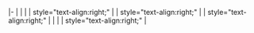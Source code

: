 |-
| '''{{{name}}}'''
| {{{party}}}
| {{{state}}}
| style="text-align:right;" | {{{pv}}}
| style="text-align:right;" | {{{pv_pct}}}
| style="text-align:right;" | {{{ev}}}
| '''{{{vp_name}}}'''
| {{{vp_state}}}
| style="text-align:right;" | {{{ev}}}<noinclude>


</noinclude>